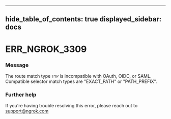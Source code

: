 

---
hide_table_of_contents: true
displayed_sidebar: docs
---


# ERR_NGROK_3309

### Message
The route match type ``TYP`` is incompatible with OAuth, OIDC, or SAML. Compatible selector match types are "EXACT_PATH" or "PATH_PREFIX".

<ErrorDetails error="err_ngrok_3309" />



### Further help
If you're having trouble resolving this error, please reach out to [support@ngrok.com](mailto:support@ngrok.com?subject=Help%20with%20ERR_NGROK_3309)

